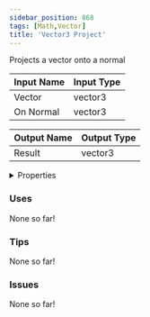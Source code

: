 ```yaml
---
sidebar_position: 868
tags: [Math,Vector]
title: 'Vector3 Project'
---
```


Projects a vector onto a normal



<IChip uuid="11dcd185-ffb5-476e-a469-d0588f36a2f8"/>

| Input Name | Input Type |
|-----------|-----------|
| Vector | vector3 |
| On Normal | vector3 |

| Output Name | Output Type |
|-----------|-----------|
| Result | vector3 |


<details>
  <summary>Properties</summary>
  <div>
    <div>
    <table>
      <thead>
        <tr>
          <th>Is beta required?</th>
          <th>No</th>
        </tr>
        <tr>
          <th>Is this chip a trolling risk?</th>
          <th>No</th>
        </tr>
        <tr>
          <th>Is this chip a role assignment risk?</th>
          <th>No</th>
        </tr>
        <tr>
          <th>Chip UUID</th>
          <th>11dcd185-ffb5-476e-a469-d0588f36a2f8</th>
        </tr>
        <tr>
          <th>Room availability</th>
          <th>Available everywhere</th>
        </tr>
      </thead>
    </table>
    </div>
  </div>
</details>

### Uses

None so far!

### Tips

None so far!

### Issues

None so far!